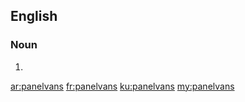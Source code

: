 ==English==

===Noun===
{{head|en|plural}}

# {{plural of|panelvan|lang=en|nocat=1}}

[[ar:panelvans]]
[[fr:panelvans]]
[[ku:panelvans]]
[[my:panelvans]]